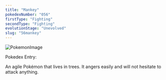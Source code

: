 ```yaml
---
title: "Mankey"
pokedexNumber: "056"
firstType: "Fighting"
secondType: "Fighting"
evolutionStage: "Unevolved"
slug: "56mankey"
---
```


![PokemonImage](https://archives.bulbagarden.net/media/upload/thumb/f/fa/0056Mankey.png/140px-0056Mankey.png)

Pokedex Entry:

An agile Pokémon that lives in trees. It angers easily and will not hesitate to attack anything.

